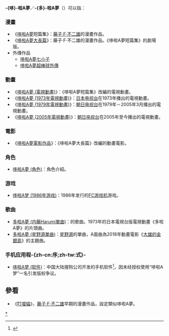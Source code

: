 '''-{哆}-啦A夢'''／'''-{多}-啦A夢'''（{{lang|ja|ドラえもん}}）可以指：

===漫畫===
*《[[哆啦A夢|哆啦A夢]]短篇集》：[[藤子·F·不二雄|藤子·F·不二雄]]的漫畫作品。
*《[[哆啦A夢大長篇|哆啦A夢大長篇]]》：藤子·F·不二雄的漫畫作品。《哆啦A夢短篇集》的劇場版。
*外傳作品
**[[哆啦A夢七小子|哆啦A夢七小子]]
**[[哆啦A夢超棒球外傳|哆啦A夢超棒球外傳]]

===動畫===
*《[[哆啦A夢_(電視動畫)|哆啦A夢 (電視動畫)]]》：《哆啦A夢短篇集》改編的電視動畫。
*《[[哆啦A夢_(1973年電視動畫)|哆啦A夢 (1973年電視動畫)]]》：[[日本电视台|日本电视台]]在1973年播出的電視動畫。
*《[[哆啦A夢_(1979年電視動畫)|哆啦A夢 (1979年電視動畫)]]》：[[朝日电视台|朝日电视台]]在1979年－2005年3月播出的電視動畫。
*《[[哆啦A夢_(2005年電視動畫)|哆啦A夢 (2005年電視動畫)]]》：[[朝日电视台|朝日电视台]]在2005年至今播出的電視動畫。

===電影===
*《[[哆啦A夢電影作品|哆啦A夢電影作品]]》：《哆啦A夢大長篇》改編的動畫電影。

===角色===
*[[哆啦A夢_(角色)|哆啦A夢 (角色)]]：角色介紹。

===游戏===
* [[哆啦A梦_(1986年游戏)|哆啦A梦 (1986年游戏)]]：1986年发行的[[FC游戏机|FC游戏机]]游戏。

===歌曲===
* [[多啦A夢_(内藤Harumi單曲)|多啦A夢 (内藤Harumi單曲)]]：{{tsl|ja|内藤はるみ|内藤Harumi}}的歌曲。1973年的日本電視台版電視動畫《多啦A夢》的片頭曲。
* [[多啦A夢_(星野源單曲)|多啦A夢 (星野源單曲)]]：[[星野源|星野源]]的單曲，A面曲為2018年動畫電影《[[大雄的金銀島|大雄的金銀島]]》的主題曲。

===手机应用程-{zh-cn:序;zh-tw:式}-===
* [[哆啦A梦_(软件)|哆啦A梦 (软件)]]：中国大陆搜狗公司开发的手机软件<ref>{{cite news|title=Android测试工程师的春天来啦 “哆啦A梦”解救你|url=http://www.chinanews.com/it/2016/03-24/7810664.shtml|work=中国新闻网|accessdate=2018-08-17|archive-date=2018-08-17|archive-url=https://web.archive.org/web/20180817161317/http://www.chinanews.com/it/2016/03-24/7810664.shtml|dead-url=no}}</ref>，因未经授权使用“哆啦A梦”一名引发版权争议。

==參看==
*《[[叮噹貓|叮噹貓]]》，[[藤子·F·不二雄|藤子·F·不二雄]]早期的漫畫作品，設定類似哆啦A夢。

{{disambig|Cat=四字作品消歧义}}

[[Category:哆啦A夢|*]]
